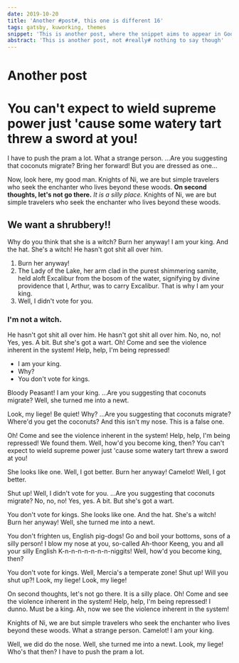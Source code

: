 ```yaml
---
date: 2019-10-20
title: 'Another #post#, this one is different 16'
tags: gatsby, kuworking, themes
snippet: 'This is another post, where the snippet aims to appear in Google'
abstract: 'This is another post, not #really# nothing to say though'
---
```



# Another post

# You can't expect to wield supreme power just 'cause some watery tart threw a sword at you!

I have to push the pram a lot. What a strange person. …Are you suggesting that coconuts migrate? Bring her forward! But you are dressed as one…

Now, look here, my good man. Knights of Ni, we are but simple travelers who seek the enchanter who lives beyond these woods. __On second thoughts, let's not go there.__ *It is a silly place.* Knights of Ni, we are but simple travelers who seek the enchanter who lives beyond these woods.

## We want a shrubbery!!

Why do you think that she is a witch? Burn her anyway! I am your king. And the hat. She's a witch! He hasn't got shit all over him.

1. Burn her anyway!
2. The Lady of the Lake, her arm clad in the purest shimmering samite, held aloft Excalibur from the bosom of the water, signifying by divine providence that I, Arthur, was to carry Excalibur. That is why I am your king.
3. Well, I didn't vote for you.

### I'm not a witch.

He hasn't got shit all over him. He hasn't got shit all over him. No, no, no! Yes, yes. A bit. But she's got a wart. Oh! Come and see the violence inherent in the system! Help, help, I'm being repressed!

* I am your king.
* Why?
* You don't vote for kings.

Bloody Peasant! I am your king. …Are you suggesting that coconuts migrate? Well, she turned me into a newt.

Look, my liege! Be quiet! Why? …Are you suggesting that coconuts migrate? Where'd you get the coconuts? And this isn't my nose. This is a false one.

Oh! Come and see the violence inherent in the system! Help, help, I'm being repressed! We found them. Well, how'd you become king, then? You can't expect to wield supreme power just 'cause some watery tart threw a sword at you!

She looks like one. Well, I got better. Burn her anyway! Camelot! Well, I got better.

Shut up! Well, I didn't vote for you. …Are you suggesting that coconuts migrate? No, no, no! Yes, yes. A bit. But she's got a wart.

You don't vote for kings. She looks like one. And the hat. She's a witch! Burn her anyway! Well, she turned me into a newt.

You don't frighten us, English pig-dogs! Go and boil your bottoms, sons of a silly person! I blow my nose at you, so-called Ah-thoor Keeng, you and all your silly English K-n-n-n-n-n-n-n-niggits! Well, how'd you become king, then?

You don't vote for kings. Well, Mercia's a temperate zone! Shut up! Will you shut up?! Look, my liege! Look, my liege!

On second thoughts, let's not go there. It is a silly place. Oh! Come and see the violence inherent in the system! Help, help, I'm being repressed! I dunno. Must be a king. Ah, now we see the violence inherent in the system!

Knights of Ni, we are but simple travelers who seek the enchanter who lives beyond these woods. What a strange person. Camelot! I am your king.

Well, we did do the nose. Well, she turned me into a newt. Look, my liege! Who's that then? I have to push the pram a lot.
